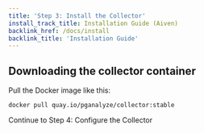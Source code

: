 ```yaml
---
title: 'Step 3: Install the Collector'
install_track_title: Installation Guide (Aiven)
backlink_href: /docs/install
backlink_title: 'Installation Guide'
---
```


## Downloading the collector container

Pull the Docker image like this:

```
docker pull quay.io/pganalyze/collector:stable
```

<Link className="btn btn-success" to="04_configure_the_collector_docker">
  Continue to Step 4: Configure the Collector
</Link>
